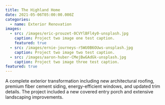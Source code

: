 ```yaml
---
title: The Highland Home
date: 2021-05-06T05:00:00.000Z
categories:
  - name: Exterior Renovation
images:
  - src: /images/eric-prouzet-0CVYlBFl4y0-unsplash.jpg
    caption: Project two image one test caption.
    featured: true
  - src: /images/ernie-journeys-r5WU0B6OUws-unsplash.jpg
    caption: Project two image two test caption.
  - src: /images/aaron-huber-CMejBwGAdGk-unsplash.jpg
    caption: Project two image three test caption.
featured: true
---
```


A complete exterior transformation including new architectural roofing, premium fiber cement siding, energy-efficient windows, and updated trim details. The project included a new covered entry porch and extensive landscaping improvements.
